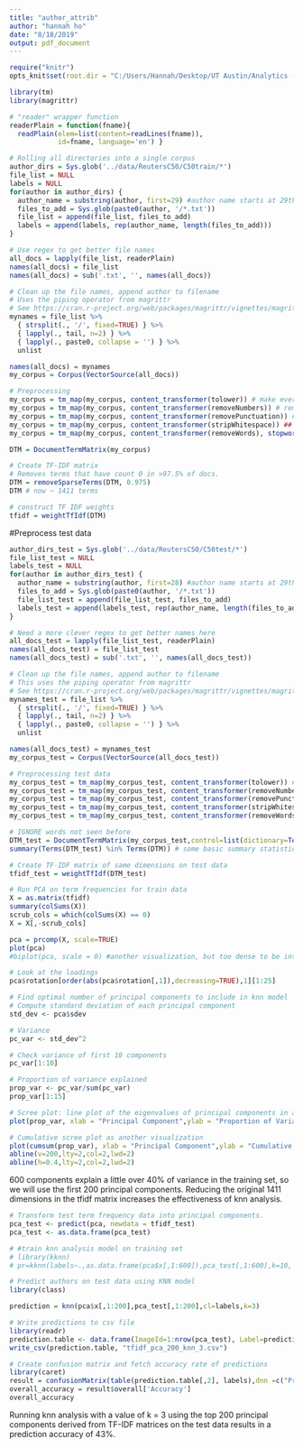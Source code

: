 ---
title: "author_attrib"
author: "hannah ho"
date: "8/18/2019"
output: pdf_document
---
```{r setup, include=FALSE, echo=FALSE}
require("knitr")
opts_knit$set(root.dir = "C:/Users/Hannah/Desktop/UT Austin/Analytics - MSBA/summer 19/predictive modeling/STA380-1-master/STA380-1-master/R")
```

```{r}
library(tm)
library(magrittr)

# "reader" wrapper function
readerPlain = function(fname){
  readPlain(elem=list(content=readLines(fname)), 
            id=fname, language='en') }

# Rolling all directories into a single corpus
author_dirs = Sys.glob('../data/ReutersC50/C50train/*')
file_list = NULL
labels = NULL
for(author in author_dirs) {
  author_name = substring(author, first=29) #author name starts at 29th char
  files_to_add = Sys.glob(paste0(author, '/*.txt'))
  file_list = append(file_list, files_to_add)
  labels = append(labels, rep(author_name, length(files_to_add)))
}

# Use regex to get better file names
all_docs = lapply(file_list, readerPlain) 
names(all_docs) = file_list
names(all_docs) = sub('.txt', '', names(all_docs))

# Clean up the file names, append author to filename
# Uses the piping operator from magrittr
# See https://cran.r-project.org/web/packages/magrittr/vignettes/magrittr.html
mynames = file_list %>%
  { strsplit(., '/', fixed=TRUE) } %>%
  { lapply(., tail, n=2) } %>%
  { lapply(., paste0, collapse = '') } %>%
  unlist

names(all_docs) = mynames 
my_corpus = Corpus(VectorSource(all_docs))

# Preprocessing
my_corpus = tm_map(my_corpus, content_transformer(tolower)) # make everything lowercase
my_corpus = tm_map(my_corpus, content_transformer(removeNumbers)) # remove numbers
my_corpus = tm_map(my_corpus, content_transformer(removePunctuation)) # remove punctuation
my_corpus = tm_map(my_corpus, content_transformer(stripWhitespace)) ## remove excess white-space
my_corpus = tm_map(my_corpus, content_transformer(removeWords), stopwords("SMART"))

DTM = DocumentTermMatrix(my_corpus)
```

```{r}
# Create TF-IDF matrix
# Removes terms that have count 0 in >97.5% of docs.  
DTM = removeSparseTerms(DTM, 0.975) 
DTM # now ~ 1411 terms

# construct TF IDF weights
tfidf = weightTfIdf(DTM)
```

#Preprocess test data
```{r}
author_dirs_test = Sys.glob('../data/ReutersC50/C50test/*')
file_list_test = NULL
labels_test = NULL
for(author in author_dirs_test) {
  author_name = substring(author, first=28) #author name starts at 29th char
  files_to_add = Sys.glob(paste0(author, '/*.txt'))
  file_list_test = append(file_list_test, files_to_add)
  labels_test = append(labels_test, rep(author_name, length(files_to_add)))
}

# Need a more clever regex to get better names here
all_docs_test = lapply(file_list_test, readerPlain) 
names(all_docs_test) = file_list_test
names(all_docs_test) = sub('.txt', '', names(all_docs_test))

# Clean up the file names, append author to filename
# This uses the piping operator from magrittr
# See https://cran.r-project.org/web/packages/magrittr/vignettes/magrittr.html
mynames_test = file_list %>%
  { strsplit(., '/', fixed=TRUE) } %>%
  { lapply(., tail, n=2) } %>%
  { lapply(., paste0, collapse = '') } %>%
  unlist

names(all_docs_test) = mynames_test 
my_corpus_test = Corpus(VectorSource(all_docs_test))

# Preprocessing test data
my_corpus_test = tm_map(my_corpus_test, content_transformer(tolower)) # make everything lowercase
my_corpus_test = tm_map(my_corpus_test, content_transformer(removeNumbers)) # remove numbers
my_corpus_test = tm_map(my_corpus_test, content_transformer(removePunctuation)) # remove punctuation
my_corpus_test = tm_map(my_corpus_test, content_transformer(stripWhitespace)) ## remove excess white-space
my_corpus_test = tm_map(my_corpus_test, content_transformer(removeWords), stopwords("SMART"))

# IGNORE words not seen before
DTM_test = DocumentTermMatrix(my_corpus_test,control=list(dictionary=Terms(DTM)))
summary(Terms(DTM_test) %in% Terms(DTM)) # some basic summary statistics
```

```{r}
# Create TF-IDF matrix of same dimensions on test data
tfidf_test = weightTfIdf(DTM_test)
```
```{r}
# Run PCA on term frequencies for train data
X = as.matrix(tfidf)
summary(colSums(X))
scrub_cols = which(colSums(X) == 0)
X = X[,-scrub_cols]

pca = prcomp(X, scale=TRUE)
plot(pca)
#biplot(pca, scale = 0) #another visualization, but too dense to be interpretable
```
```{r}
# Look at the loadings
pca$rotation[order(abs(pca$rotation[,1]),decreasing=TRUE),1][1:25]
```

```{r}
# Find optimal number of principal components to include in knn model
# Compute standard deviation of each principal component
std_dev <- pca$sdev

# Variance
pc_var <- std_dev^2

# Check variance of first 10 components
pc_var[1:10]
```
```{r}
# Proportion of variance explained
prop_var <- pc_var/sum(pc_var)
prop_var[1:15]
```
```{r}
# Scree plot: line plot of the eigenvalues of principal components in an analysis, used to determine the number of principal components to keep in a PCA
plot(prop_var, xlab = "Principal Component",ylab = "Proportion of Variance Explained", type = "b")
```
```{r}
# Cumulative scree plot as another visualization
plot(cumsum(prop_var), xlab = "Principal Component",ylab = "Cumulative Proportion of Variance Explained",type = "b")
abline(v=200,lty=2,col=2,lwd=2) 
abline(h=0.4,lty=2,col=2,lwd=2) 
```
600 components explain a little over 40% of variance in the training set, so we will use the first 200 principal components. Reducing the original 1411 dimensions in the tfidf matrix increases the effectiveness of knn analysis.
```{r}
# Transform test term frequency data into principal components.
pca_test <- predict(pca, newdata = tfidf_test)
pca_test <- as.data.frame(pca_test)
```
```{r}
# #train knn analysis model on training set
# library(kknn)
# pr=kknn(labels~.,as.data.frame(pca$x[,1:600]),pca_test[,1:600],k=10, kernel = 'cos')
```
```{r}
# Predict authors on test data using KNN model
library(class)

prediction = knn(pca$x[,1:200],pca_test[,1:200],cl=labels,k=3)
```
```{r}
# Write predictions to csv file
library(readr)
prediction.table <- data.frame(ImageId=1:nrow(pca_test), Label=prediction)
write_csv(prediction.table, "tfidf_pca_200_knn_3.csv")
```
```{r}
# Create confusion matrix and fetch accuracy rate of predictions
library(caret)
result = confusionMatrix(table(prediction.table[,2], labels),dnn =c("Prediction", "Reference"),mode = "sens_spec")
overall_accuracy = result$overall['Accuracy']
overall_accuracy
```
Running knn analysis with a value of k = 3 using the top 200 principal components derived from TF-IDF matrices on the test data results in a prediction accuracy of 43%.